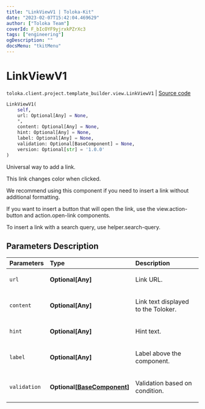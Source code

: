 ```yaml
---
title: "LinkViewV1 | Toloka-Kit"
date: "2023-02-07T15:42:04.469629"
author: ["Toloka Team"]
coverId: F_bIcOYF9yjrxkPZrXc3
tags: ["engineering"]
ogDescription: ""
docsMenu: "tkitMenu"
---
```


# LinkViewV1
`toloka.client.project.template_builder.view.LinkViewV1` | [Source code](https://github.com/Toloka/toloka-kit/blob/v1.1.3/src/client/project/template_builder/view.py#L279)

```python
LinkViewV1(
    self,
    url: Optional[Any] = None,
    *,
    content: Optional[Any] = None,
    hint: Optional[Any] = None,
    label: Optional[Any] = None,
    validation: Optional[BaseComponent] = None,
    version: Optional[str] = '1.0.0'
)
```

Universal way to add a link.

This link changes color when clicked.

We recommend using this component if you need to insert a link without additional formatting.

If you want to insert a button that will open the link, use the view.action-button and action.open-link components.

To insert a link with a search query, use helper.search-query.

## Parameters Description

| Parameters | Type | Description |
| :----------| :----| :-----------|
`url`|**Optional\[Any\]**|<p>Link URL.</p>
`content`|**Optional\[Any\]**|<p>Link text displayed to the Toloker.</p>
`hint`|**Optional\[Any\]**|<p>Hint text.</p>
`label`|**Optional\[Any\]**|<p>Label above the component.</p>
`validation`|**Optional\[[BaseComponent](/docs-new/toloka-kit/reference/toloka.client.project.template_builder.base.BaseComponent)\]**|<p>Validation based on condition.</p>
